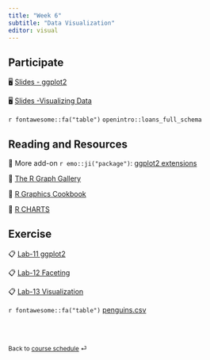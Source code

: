```yaml
---
title: "Week 6"
subtitle: "Data Visualization"
editor: visual
---
```


::: callout-important
:::

## Participate

🖥️ [Slides - ggplot2](/slides/09-ggplot2.html)

🖥️ [Slides -Visualizing Data](/slides/10-viz.html)

`r fontawesome::fa("table")` `openintro::loans_full_schema`

## Reading and Resources

📖 More add-on `r emo::ji("package")`: [ggplot2 extensions](https://exts.ggplot2.tidyverse.org/gallery/)

📖 [The R Graph Gallery](https://www.r-graph-gallery.com/index.html)

📖 [R Graphics Cookbook](https://r-graphics.org/)

📖 [R CHARTS](https://r-charts.com/)

## Exercise

📋 [Lab-11 ggplot2](/exercise/lab11-ggplot2.html)

📋 [Lab-12 Faceting](/exercise/lab12-facet.html)

📋 [Lab-13 Visualization](/exercise/lab13-visualization.html)

`r fontawesome::fa("table")` [penguins.csv](/slides/data/penguins.csv)

<br><br>

::: {style="font-size: 0.875em;"}
Back to [course schedule](/ "Course schedule") ⏎
:::
